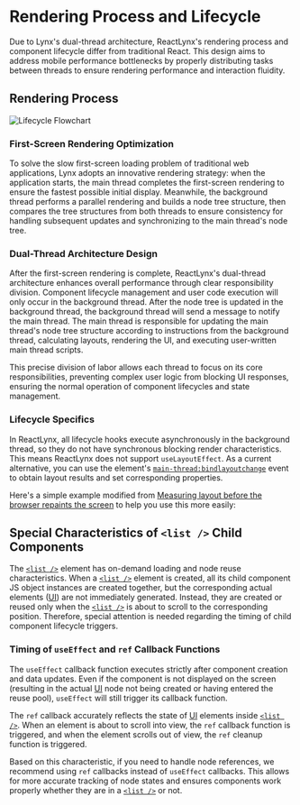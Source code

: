 
# Rendering Process and Lifecycle

Due to Lynx's dual-thread architecture, ReactLynx's rendering process and component lifecycle differ from traditional React. This design aims to address mobile performance bottlenecks by properly distributing tasks between threads to ensure rendering performance and interaction fluidity.

## Rendering Process

![Lifecycle Flowchart](./assets/lifecycle-init-render-1.png)

### First-Screen Rendering Optimization

To solve the slow first-screen loading problem of traditional web applications, Lynx adopts an innovative rendering strategy: when the application starts, the main thread completes the first-screen rendering to ensure the fastest possible initial display. Meanwhile, the background thread performs a parallel rendering and builds a node tree structure, then compares the tree structures from both threads to ensure consistency for handling subsequent updates and synchronizing to the main thread's node tree.

### Dual-Thread Architecture Design

After the first-screen rendering is complete, ReactLynx's dual-thread architecture enhances overall performance through clear responsibility division.
Component lifecycle management and user code execution will only occur in the background thread. After the node tree is updated in the background thread, the background thread will send a message to notify the main thread.
The main thread is responsible for updating the main thread's node tree structure according to instructions from the background thread, calculating layouts, rendering the UI, and executing user-written main thread scripts.

This precise division of labor allows each thread to focus on its core responsibilities, preventing complex user logic from blocking UI responses, ensuring the normal operation of component lifecycles and state management.

### Lifecycle Specifics

In ReactLynx, all lifecycle hooks execute asynchronously in the background thread, so they do not have synchronous blocking render characteristics. This means ReactLynx does not support `useLayoutEffect`. As a current alternative, you can use the element's [`main-thread:bindlayoutchange`](api/elements/built-in/view.html#bindlayoutchange) event to obtain layout results and set corresponding properties.

Here's a simple example modified from [Measuring layout before the browser repaints the screen](https://react.dev/reference/react/useLayoutEffect#measuring-layout-before-the-browser-repaints-the-screen) to help you use this more easily:

<Go
  example="react-lifecycle"
  img="/assets/doc/react/react-lifecycle-measure.gif"
  defaultEntryFile="dist/measuring-layout.lynx.bundle"
  defaultFile="src/measuring-layout/Tooltip.tsx"
  entry="src/measuring-layout"
  highlight="{4-18}"
/>

## Special Characteristics of `<list />` Child Components

The [`<list />`] element has on-demand loading and node reuse characteristics. When a [`<list />`] element is created, all its child component JS object instances are created together, but the corresponding actual elements ([UI]) are not immediately generated. Instead, they are created or reused only when the [`<list />`] is about to scroll to the corresponding position. Therefore, special attention is needed regarding the timing of child component lifecycle triggers.

### Timing of `useEffect` and `ref` Callback Functions

The `useEffect` callback function executes strictly after component creation and data updates. Even if the component is not displayed on the screen (resulting in the actual [UI] node not being created or having entered the reuse pool), `useEffect` will still trigger its callback function.

The `ref` callback accurately reflects the state of [UI] elements inside [`<list />`]. When an element is about to scroll into view, the `ref` callback function is triggered, and when the element scrolls out of view, the `ref` cleanup function is triggered.

Based on this characteristic, if you need to handle node references, we recommend using `ref` callbacks instead of `useEffect` callbacks. This allows for more accurate tracking of node states and ensures components work properly whether they are in a [`<list />`] or not.

[`<list />`]: en/api/elements/built-in/list
[UI]: guide/spec.html#ui
